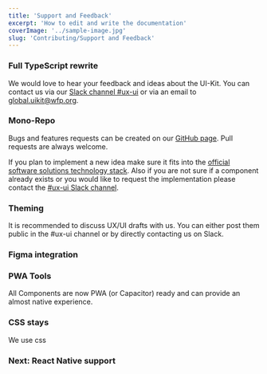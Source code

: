 ```yaml
---
title: 'Support and Feedback'
excerpt: 'How to edit and write the documentation'
coverImage: '../sample-image.jpg'
slug: 'Contributing/Support and Feedback'
---
```


### Full TypeScript rewrite

We would love to hear your feedback and ideas about the UI-Kit.
You can contact us via our [Slack channel #ux-ui](https://wfp.slack.com/archives/C53A4FMFG) or via an email to [global.uikit@wfp.org](mailto:global.uikit@wfp.org).

### Mono-Repo

Bugs and features requests can be created on our [GitHub page](https://github.com/wfp/ui). Pull requests are always welcome.

If you plan to implement a new idea make sure it fits into the [official software solutions technology stack](https://newgo.wfp.org/documents/software-solutions-technology-stack).
Also if you are not sure if a component already exists or you would like to request the implementation please contact the [#ux-ui Slack channel](https://wfp.slack.com/archives/C53A4FMFG).

### Theming

It is recommended to discuss UX/UI drafts with us. You can either post them public in the #ux-ui channel or by directly contacting us on Slack.

### Figma integration

### PWA Tools

All Components are now PWA (or Capacitor) ready and can provide an almost native experience.

### CSS stays

We use css

### Next: React Native support
